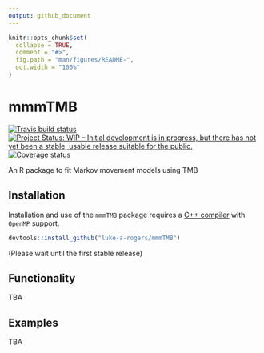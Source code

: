 ```yaml
---
output: github_document
---
```


<!-- README.md is generated from README.Rmd. Please edit that file -->

```r
knitr::opts_chunk$set(
  collapse = TRUE,
  comment = "#>",
  fig.path = "man/figures/README-",
  out.width = "100%"
)
```

# mmmTMB

[![Travis build status](https://travis-ci.org/luke-a-rogers/mmmTMB.svg?branch=master)](https://travis-ci.org/luke-a-rogers/mmmTMB)
[![Project Status: WIP – Initial development is in progress, but there has not yet been a stable, usable release suitable for the public.](https://www.repostatus.org/badges/latest/wip.svg)](https://www.repostatus.org/#wip)
[![Coverage status](https://codecov.io/gh/luke-a-rogers/mmmTMB/branch/master/graph/badge.svg)](https://codecov.io/github/luke-a-rogers/mmmTMB?branch=master)

An R package to fit Markov movement models using TMB

## Installation

Installation and use of the `mmmTMB` package requires a [C++ compiler](https://support.rstudio.com/hc/en-us/articles/200486498-Package-Development-Prerequisites) with `OpenMP` support.

``` r
devtools::install_github("luke-a-rogers/mmmTMB")
```

(Please wait until the first stable release)

## Functionality

TBA

## Examples

TBA

